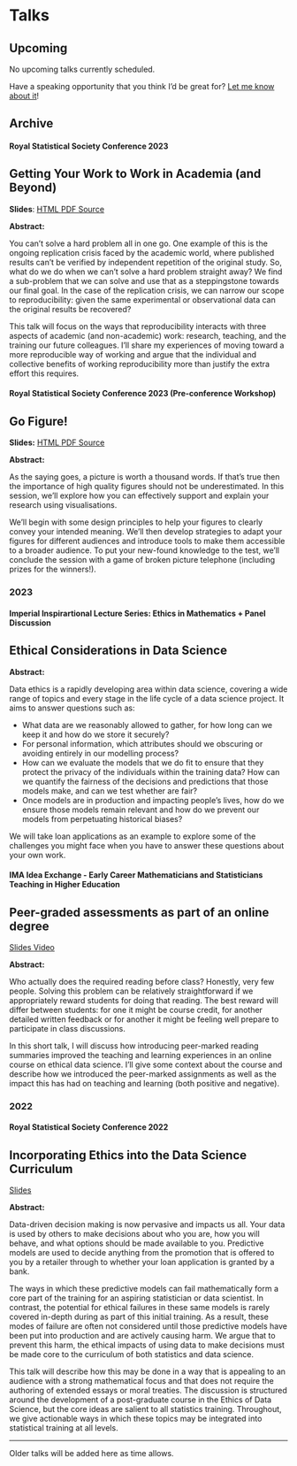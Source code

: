 # Talks

## Upcoming

No upcoming talks currently scheduled. 

Have a speaking opportunity that you think I'd be great for? [Let me know about it](](https://twitter.com/messages/compose?recipient_id={4708109019}))!

## Archive 

#### Royal Statistical Society Conference 2023

:::{.callout-warning appearance="minimal" collapse=true}
## Getting Your Work to Work in Academia (and Beyond) 

__Slides__: 
<!-- -->
<a href="../assets/talks/2023-RSS-getting-your-work-to-work.html" class="btn btn-outline-primary m-1" target="_blank">HTML <span class="bi bi-filetype-html"></span></a>
<!-- -->
<a href="../assets/talks/2023-RSS-getting-your-work-to-work.pdf" class="btn btn-outline-primary m-1">PDF <span class="bi bi-file-pdf"></span></a>
<!-- -->
<a href="https://github.com/zakvarty/talks/tree/main/2023-RSS-getting-your-work-to-work" class="btn btn-outline-primary m-1" target="_blank">Source <span class="bi bi bi-file-earmark-code"></span></a> 



__Abstract:__

You can't solve a hard problem all in one go. One example of this is the ongoing replication crisis faced by the academic world, where published results can't be verified by independent repetition of the original study. So, what do we do when we can't solve a hard problem straight away? We find a sub-problem that we can solve and use that as a steppingstone towards our final goal. In the case of the replication crisis, we can narrow our scope to reproducibility: given the same experimental or observational data can the original results be recovered?

This talk will focus on the ways that reproducibility interacts with three aspects of academic (and non-academic) work: research, teaching, and the training our future colleagues. I'll share my experiences of moving toward a more reproducible way of working and argue that the individual and collective benefits of working reproducibility more than justify the extra effort this requires.


:::


#### Royal Statistical Society Conference 2023 (Pre-conference Workshop)

:::{.callout-warning appearance="minimal" collapse=true}
## Go Figure!

__Slides:__ 
<!-- -->
<a href="../assets/talks/2023-RSS-go-figure.html" class="btn btn-outline-primary m-1" target="_blank">HTML <span class="bi bi-filetype-html"></span></a>
<!-- -->
<a href="../assets/talks/2023-RSS-go-figure.pdf" class="btn btn-outline-primary m-1">PDF <span class="bi bi-file-pdf"></span></a>
<!-- -->
<a href="https://github.com/zakvarty/talks/tree/main/2023-RSS-go-figure" class="btn btn-outline-primary m-1" target="_blank">Source <span class="bi bi bi-file-earmark-code"></span></a> 



__Abstract:__

As the saying goes, a picture is worth a thousand words. If that’s true then the importance of high quality figures should not be underestimated. In this session, we’ll explore how you can effectively support and explain your research using visualisations.

We’ll begin with some design principles to help your figures to clearly convey your intended meaning. We’ll then develop strategies to adapt your figures for different audiences and introduce tools to make them accessible to a broader audience. To put your new-found knowledge to the test, we’ll conclude the session with a game of broken picture telephone (including prizes for the winners!).
:::

### 2023

#### Imperial Inspirartional Lecture Series: Ethics in Mathematics + Panel Discussion

:::{.callout-warning appearance="minimal" collapse=true}
## Ethical Considerations in Data Science

__Abstract:__

Data ethics is a rapidly developing area within data science, covering a wide range of topics and every stage in the life cycle of a data science project. It aims to answer questions such as:

- What data are we reasonably allowed to gather, for how long can we keep it and how do we store it securely?
- For personal information, which attributes should we obscuring or avoiding entirely in our modelling process? 
- How can we evaluate the models that we do fit to ensure that they protect the privacy of the individuals within the training data? How can we quantify the fairness of the decisions and predictions that those models make, and can we test whether are fair? 
- Once models are in production and impacting people's lives, how do we ensure those models remain relevant and how do we prevent our models from perpetuating historical biases? 

We will take loan applications as an example to explore some of the challenges you might face when you have to answer these questions about your own work.
:::


#### IMA Idea Exchange - Early Career Mathematicians and Statisticians Teaching in Higher Education

:::{.callout-warning appearance="minimal" collapse=true}
## Peer-graded assessments as part of an online degree

<a href="../assets/talks/2023_IMA_peer-graded-assessments.pdf" class="btn btn-outline-primary m-1">Slides <span class="bi bi-file-pdf"></span></a> 
<!-- -->
<a href="https://youtu.be/gxFc3qnmsQY?t=8240" target="_blank" rel="noopener noreferrer" class="btn btn-outline-primary m-1">Video <span class="bi bi-youtube"></span></a> 

__Abstract:__

Who actually does the required reading before class? Honestly, very few people. Solving this problem can be relatively straightforward if we appropriately reward students for doing that reading. The best reward will differ between students: for one it might be course credit, for another detailed written feedback or for another it might be feeling well prepare to participate in class discussions. 

In this short talk, I will discuss how introducing peer-marked reading summaries improved the teaching and learning experiences in an online course on ethical data science. I'll give some context about the course and describe how we introduced the peer-marked assignments as well as the impact this has had on teaching and learning (both positive and negative).
:::

### 2022 

#### Royal Statistical Society Conference 2022

:::{.callout-warning title="Abstract" appearance="minimal" collapse=true}
## Incorporating Ethics into the Data Science Curriculum 

<a href="../assets/talks/2022_RSS_slides_zak_varty.pdf" class="btn btn-outline-primary m-1">Slides <span class="bi bi-file-pdf"></span></a>

__Abstract:__

Data-driven decision making is now pervasive and impacts us all. Your data is used by others to make decisions about who you are, how you will behave, and what options should be made available to you. Predictive models are used to decide anything from the promotion that is offered to you by a retailer through to whether your loan application is granted by a bank.  

The ways in which these predictive models can fail mathematically form a core part of the training for an aspiring statistician or data scientist. In contrast, the potential for ethical failures in these same models is rarely covered in-depth during as part of this initial training. As a result, these modes of failure are often not considered until those predictive models have been put into production and are actively causing harm. We argue that to prevent this harm, the ethical impacts of using data to make decisions must be made core to the curriculum of both statistics and data science.  

This talk will describe how this may be done in a way that is appealing to an audience with a strong mathematical focus and that does not require the authoring of extended essays or moral treaties. The discussion is structured around the development of a post-graduate course in the Ethics of Data Science, but the core ideas are salient to all statistics training. Throughout, we give actionable ways in which these topics may be integrated into statistical training at all levels. 
:::

----

Older talks will be added here as time allows. 
